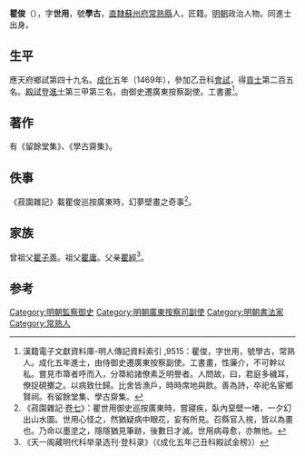 {{明清人物信息框
| 姓名 = 瞿俊
| 原名 =
| 圖片名稱 = 
| 圖片大小 = 220px
| 圖片說明 = 
| 最高職務 = 廣東按察使司副使
| 最高散阶 =
| 國家 = 大明
| 爵位 =
| 籍貫 = [[南直隸|直隸]][[蘇州府|蘇州府]][[常熟縣|常熟縣]]
| 族裔 = 漢族
| 旗籍 = 
| 字號 = 字世用，號學古
| 室名 = 
| 諡號 = 
| 出生日期 = 正統二年（1437年）
| 出生地點 = 
| 逝世日期 = 卒年不詳
| 逝世地點 = 
| 墓葬 =
| 配偶 =
| 親屬 = 
| 出身 = 
*成化五年（1469年）己丑科同進士出身
| 經歷 = 
| 著作 =
}}

'''瞿俊'''（{{bd|1437年||？}}），字'''世用'''，號'''學古'''，[[南直隸|直隸]][[蘇州府|蘇州府]][[常熟縣|常熟縣]]人，匠籍。[[明朝|明朝]]政治人物。同進士出身。

==生平==
應天府鄉試第四十九名。[[成化|成化]]五年（1469年），參加乙丑科[[會試|會試]]，得[[貢士|貢士]]第二百五名。[[殿試|殿試]]登[[進士|進士]]第三甲第三名，由御史遷廣東按察副使。工書畫<ref>漢籍電子文獻資料庫-明人傳記資料索引 ,9515：瞿俊，字世用，號學古，常熟人。成化五年進士，由侍御史遷廣東按察副使。工書畫，性廉介，不可幹以私。嘗見市箒者呼而入，分箒給諸僚素乏明譽者。人問故，曰，君庭多穢耳，僚捉硯擲之。以病致仕歸。比舍皆漁戶，時時席地與飲。善為詩，卒祀名宦鄉賢祠。有留餘堂集、學古齋集。</ref>。

==著作==
有《留餘堂集》、《學古齋集》。

==佚事==
《菽園雜記》載瞿俊巡按廣東時，幻夢壁畫之奇事<ref>《菽園雜記·[[s:菽園雜記/卷07|卷七]]》：瞿世用御史巡按廣東時，嘗寢疾，臥內堊壁一堵，一夕幻出山水圖。世用心怪之，然猶疑病中眼花，妄有所見。召縣官入視，皆以為畫也。乃命以墨塗之，隱隱猶見筆跡，後數日才滅。世用病尋愈，亦無他。</ref>。

==家族==
曾祖父[[瞿子善|瞿子善]]。祖父[[瞿庸|瞿庸]]。父亲[[瞿經|瞿經]]<ref>《天一阁藏明代科举录选刊·登科录》（《成化五年己丑科殿試金榜》）</ref>。

==参考==
{{reflist}}
{{明朝人物小作品}}
{{成化五年己丑科殿試金榜}}
{{DEFAULTSORT:Qu}}
[[Category:明朝監察御史|Category:明朝監察御史]]
[[Category:明朝廣東按察司副使|Category:明朝廣東按察司副使]]
[[Category:明朝書法家|Category:明朝書法家]]
[[Category:常熟人|Category:常熟人]]